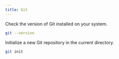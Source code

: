 ```yaml
---
title: Git
---
```


Check the version of Git installed on your system.

```sh
git --version
```

Initialize a new Git repository in the current directory.

```sh
git init
```

